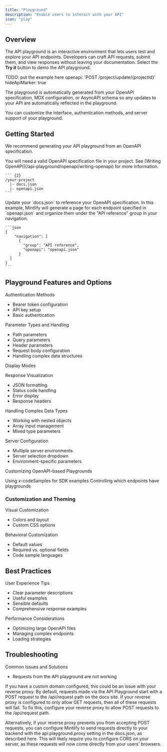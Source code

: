 ```yaml
---
title: "Playground"
description: "Enable users to interact with your API"
icon: "play"
---
```


## Overview

The API playground is an interactive environment that lets users test and explore your API endpoints. Developers can craft API requests, submit them, and view responses without leaving your documentation. Select the **Try it** button to demo the API playground.

TODO: put the example here
openapi: 'POST /project/update/{projectId}'
hideApiMarker: true

The playground is automatically generated from your OpenAPI specification, MDX configuration, or AsyncAPI schema so any updates to your API are automatically reflected in the playground.

You can customize the interface, authentication methods, and server support of your playground.

## Getting Started

We recommend generating your API playground from an OpenAPI specification.

<Steps>
  <Step title="Add your OpenAPI specification file.">
    You will need a valid OpenAPI specification file in your project. See [Writing OpenAPI](/api-playground/openapi/writing-openapi) for more information.

    ``` {2}
    /your-project
      |- docs.json
      |- openapi.json
    ```

  </Step>
  <Step title="Configure `docs.json`.">
    Update your `docs.json` to reference your OpenAPI specification. In this example, Mintlify will generate a page for each endpoint specified in `openapi.json` and organize them under the "API reference" group in your navigation.

    ```json
    {
        "navigation": [
          {
            "group": "API reference",
            "openapi": "openapi.json"
          }
      ]
    }
    ```

  </Step>
</Steps>

## Playground Features and Options

Authentication Methods

- Bearer token configuration
- API key setup
- Basic authentication

Parameter Types and Handling

- Path parameters
- Query parameters
- Header parameters
- Request body configuration
- Handling complex data structures

Display Modes

Response Visualization

- JSON formatting
- Status code handling
- Error display
- Response headers

Handling Complex Data Types

- Working with nested objects
- Array input management
- Mixed type parameters

Server Configuration

- Multiple server environments
- Server selection dropdown
- Environment-specific parameters


Customizing OpenAPI-based Playgrounds

Using x-codeSamples for SDK examples
Controlling which endpoints have playgrounds


### Customization and Theming

Visual Customization

- Colors and layout
- Custom CSS options

Behavioral Customization

- Default values
- Required vs. optional fields
- Code sample languages

## Best Practices

User Experience Tips

- Clear parameter descriptions
- Useful examples
- Sensible defaults
- Comprehensive response examples

Performance Considerations

- Optimizing large OpenAPI files
- Managing complex endpoints
- Loading strategies

## Troubleshooting

Common Issues and Solutions

- Requests from the API playground are not working

If you have a custom domain configured, this could be an issue with your reverse proxy. By default, requests made via the API Playground start with a POST request to the /api/request path on the docs site. If your reverse proxy is configured to only allow GET requests, then all of these requests will fail. To fix this, configure your reverse proxy to allow POST requests to the /api/request path.

Alternatively, if your reverse proxy prevents you from accepting POST requests, you can configure Mintlify to send requests directly to your backend with the api.playground.proxy setting in the docs.json, as described here. This will likely require you to configure CORS on your server, as these requests will now come directly from your users’ browsers.
